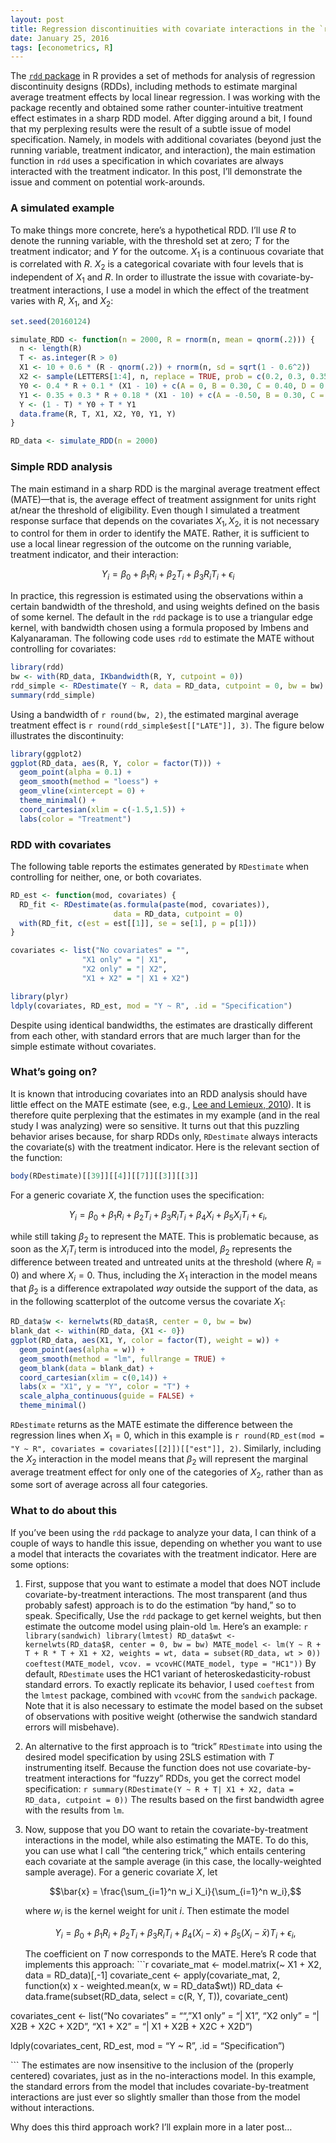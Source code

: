 ```yaml
---
layout: post
title: Regression discontinuities with covariate interactions in the `rdd` package
date: January 25, 2016
tags: [econometrics, R]
---
```


The [`rdd` package](https://cran.r-project.org/web/packages/rdd/) in R provides a set of methods for analysis of regression discontinuity designs (RDDs), including methods to estimate marginal average treatment effects by local linear regression. I was working with the package recently and obtained some rather counter-intuitive treatment effect estimates in a sharp RDD model. After digging around a bit, I found that my perplexing results were the result of a subtle issue of model specification. Namely, in models with additional covariates (beyond just the running variable, treatment indicator, and interaction), the main estimation function in `rdd` uses a specification in which covariates are always interacted with the treatment indicator. In this post, I'll demonstrate the issue and comment on potential work-arounds. 

### A simulated example

To make things more concrete, here's a hypothetical RDD. I'll use $R$ to denote the running variable, with the threshold set at zero; $T$ for the treatment indicator; and $Y$ for the outcome. $X_1$ is a continuous covariate that is correlated with $R$. $X_2$ is a categorical covariate with four levels that is independent of $X_1$ and $R$. In order to illustrate the issue with covariate-by-treatment interactions, I use a model in which the effect of the treatment varies with $R$, $X_1$, and $X_2$: 


```r
set.seed(20160124)

simulate_RDD <- function(n = 2000, R = rnorm(n, mean = qnorm(.2))) {
  n <- length(R)
  T <- as.integer(R > 0)
  X1 <- 10 + 0.6 * (R - qnorm(.2)) + rnorm(n, sd = sqrt(1 - 0.6^2))
  X2 <- sample(LETTERS[1:4], n, replace = TRUE, prob = c(0.2, 0.3, 0.35, 0.15))
  Y0 <- 0.4 * R + 0.1 * (X1 - 10) + c(A = 0, B = 0.30, C = 0.40, D = 0.55)[X2] + rnorm(n, sd = 0.9)
  Y1 <- 0.35 + 0.3 * R + 0.18 * (X1 - 10) + c(A = -0.50, B = 0.30, C = 0.20, D = 0.60)[X2] + rnorm(n, sd = 0.9)
  Y <- (1 - T) * Y0 + T * Y1
  data.frame(R, T, X1, X2, Y0, Y1, Y)
}

RD_data <- simulate_RDD(n = 2000)
```

### Simple RDD analysis

The main estimand in a sharp RDD is the marginal average treatment effect (MATE)---that is, the average effect of treatment assignment for units right at/near the threshold of eligibility. Even though I simulated a treatment response surface that depends on the covariates $X_1,X_2$, it is not necessary to control for them in order to identify the MATE. Rather, it is sufficient to use a local linear regression of the outcome on the running variable, treatment indicator, and their interaction:

$$Y_i = \beta_0 + \beta_1 R_i + \beta_2 T_i + \beta_3 R_i T_i + \epsilon_i$$

In practice, this regression is estimated using the observations within a certain bandwidth of the threshold, and using weights defined on the basis of some kernel. The default in the `rdd` package is to use a triangular edge kernel, with bandwidth chosen using a formula proposed by Imbens and Kalyanaraman. The following code uses `rdd` to estimate the MATE without controlling for covariates:

```r
library(rdd)
bw <- with(RD_data, IKbandwidth(R, Y, cutpoint = 0))
rdd_simple <- RDestimate(Y ~ R, data = RD_data, cutpoint = 0, bw = bw)
summary(rdd_simple)
```

Using a bandwidth of `r round(bw, 2)`, the estimated marginal average treatment effect is `r round(rdd_simple$est[["LATE"]], 3)`. The figure below illustrates the discontinuity:

```r
library(ggplot2)
ggplot(RD_data, aes(R, Y, color = factor(T))) + 
  geom_point(alpha = 0.1) + 
  geom_smooth(method = "loess") + 
  geom_vline(xintercept = 0) + 
  theme_minimal() + 
  coord_cartesian(xlim = c(-1.5,1.5)) + 
  labs(color = "Treatment")
```

### RDD with covariates

The following table reports the estimates generated by `RDestimate` when controlling for neither, one, or both covariates. 
```r
RD_est <- function(mod, covariates) {
  RD_fit <- RDestimate(as.formula(paste(mod, covariates)), 
                       data = RD_data, cutpoint = 0)
  with(RD_fit, c(est = est[[1]], se = se[1], p = p[1]))
}

covariates <- list("No covariates" = "",
                "X1 only" = "| X1",
                "X2 only" = "| X2",
                "X1 + X2" = "| X1 + X2")

library(plyr)
ldply(covariates, RD_est, mod = "Y ~ R", .id = "Specification")
```

Despite using identical bandwidths, the estimates are drastically different from each other, with standard errors that are much larger than for the simple estimate without covariates. 

### What's going on?

It is known that introducing covariates into an RDD analysis should have little effect on the MATE estimate (see, e.g., [Lee and Lemieux, 2010](http://doi.org/10.1257/jel.48.2.281)). It is therefore quite perplexing that the estimates in my example (and in the real study I was analyzing) were so sensitive. It turns out that this puzzling behavior arises because, for sharp RDDs only, `RDestimate` always interacts the covariate(s) with the treatment indicator. Here is the relevant section of the function: 
```r
body(RDestimate)[[39]][[4]][[7]][[3]][[3]]
```

For a generic covariate $X$, the function uses the specification:

$$Y_i = \beta_0 + \beta_1 R_i + \beta_2 T_i + \beta_3 R_i T_i + \beta_4 X_i + \beta_5 X_i T_i + \epsilon_i, $$

while still taking $\beta_2$ to represent the MATE. This is problematic because, as soon as the $X_i T_i$ term is introduced into the model, $\beta_2$ represents the difference between treated and untreated units at the threshold (where $R_i = 0$) and where $X_i = 0$. Thus, including the $X_1$ interaction in the model means that $\beta_2$ is a difference extrapolated _way_ outside the support of the data, as in the following scatterplot of the outcome versus the covariate $X_1$:

```r
RD_data$w <- kernelwts(RD_data$R, center = 0, bw = bw)
blank_dat <- within(RD_data, {X1 <- 0})
ggplot(RD_data, aes(X1, Y, color = factor(T), weight = w)) + 
  geom_point(aes(alpha = w)) + 
  geom_smooth(method = "lm", fullrange = TRUE) + 
  geom_blank(data = blank_dat) +
  coord_cartesian(xlim = c(0,14)) + 
  labs(x = "X1", y = "Y", color = "T") + 
  scale_alpha_continuous(guide = FALSE) + 
  theme_minimal()
```

`RDestimate` returns as the MATE estimate the difference between the regression lines when $X_1 = 0$, which in this example is `r round(RD_est(mod = "Y ~ R", covariates = covariates[[2]])[["est"]], 2)`. Similarly, including the $X_2$ interaction in the model means that $\beta_2$ will represent the marginal average treatment effect for only one of the categories of $X_2$, rather than as some sort of average across all four categories. 

### What to do about this

If you've been using the `rdd` package to analyze your data, I can think of a couple of ways to handle this issue, depending on whether you want to use a model that interacts the covariates with the treatment indicator. Here are some options:

1. First, suppose that you want to estimate a model that does NOT include covariate-by-treatment interactions. The most transparent (and thus probably safest) approach is to do the estimation "by hand," so to speak. Specifically, Use the `rdd` package to get kernel weights, but then estimate the outcome model using plain-old `lm`. Here's an example:
    ```r
library(sandwich)
library(lmtest)
RD_data$wt <- kernelwts(RD_data$R, center = 0, bw = bw)
MATE_model <- lm(Y ~ R + T + R * T + X1 + X2, weights = wt, data = subset(RD_data, wt > 0))
coeftest(MATE_model, vcov. = vcovHC(MATE_model, type = "HC1"))
```
    By default, `RDestimate` uses the HC1 variant of heteroskedasticity-robust standard errors. To exactly replicate its behavior, I used `coeftest` from the `lmtest` package, combined with `vcovHC` from the `sandwich` package. Note that it is also necessary to estimate the model based on the subset of observations with positive weight (otherwise the sandwich standard errors will misbehave).

2. An alternative to the first approach is to "trick" `RDestimate` into using the desired model specification by using 2SLS estimation with $T$ instrumenting itself. Because the function does not use covariate-by-treatment interactions for "fuzzy" RDDs, you get the correct model specification:
    ```r
summary(RDestimate(Y ~ R + T| X1 + X2, data = RD_data, cutpoint = 0))
```
    The results based on the first bandwidth agree with the results from `lm`.

3. Now, suppose that you DO want to retain the covariate-by-treatment interactions in the model, while also estimating the MATE. To do this, you can use what I call "the centering trick," which entails centering each covariate at the sample average (in this case, the locally-weighted sample average). For a generic covariate $X$, let 

    $$\bar{x} = \frac{\sum_{i=1}^n w_i X_i}{\sum_{i=1}^n w_i},$$
    
    where $w_i$ is the kernel weight for unit $i$. Then estimate the model
    
    $$Y_i = \beta_0 + \beta_1 R_i + \beta_2 T_i + \beta_3 R_i T_i + \beta_4 \left(X_i - \bar{x}\right) + \beta_5 \left(X_i - \bar{x}\right) T_i + \epsilon_i, $$
    
    The coefficient on $T$ now corresponds to the MATE. Here's R code that implements this approach:
    ```r
covariate_mat <- model.matrix(~ X1 + X2, data = RD_data)[,-1]
covariate_cent <- apply(covariate_mat, 2, function(x) x - weighted.mean(x, w = RD_data$wt))
RD_data <- data.frame(subset(RD_data, select = c(R, Y, T)), covariate_cent)

covariates_cent <- list("No covariates" = "",
                "X1 only" = "| X1",
                "X2 only" = "| X2B + X2C + X2D",
                "X1 + X2" = "| X1 + X2B + X2C + X2D")

ldply(covariates_cent, RD_est, mod = "Y ~ R", .id = "Specification")

```
    The estimates are now insensitive to the inclusion of the (properly centered) covariates, just as in the no-interactions model. In this example, the standard errors from the model that includes covariate-by-treatment interactions are just ever so slightly smaller than those from the model without interactions. 
    
Why does this third approach work? I'll explain more in a later post...
